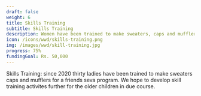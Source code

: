 ---
draft: false
weight: 6
title: Skills Training
subtitle: Skills Training
description: Women have been trained to make sweaters, caps and mufflers for a friends seva program.
icon: /icons/wwd/skills-training.png 
img: /images/wwd/skill-training.jpg
progress: 75%
fundingGoal: Rs. 50,000
---

Skills Training: since 2020 thirty ladies have been trained to make sweaters caps and mufflers for a friends seva program. We hope to develop skill training activites further for the older children in due course.